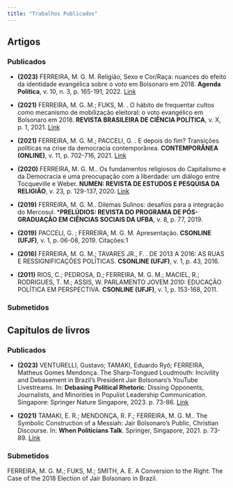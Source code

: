 ```yaml
---
title: "Trabalhos Publicados"
---
```


## **Artigos**

::: panel-tabset


### **Publicados**

* **(2023)** FERREIRA, M. G. M. Religião, Sexo e Cor/Raça: nuances do efeito da identidade evangélica sobre o voto em Bolsonaro em 2018. **Agenda Política**, v. 10, n. 3, p. 165-191, 2022. [Link](https://www.agendapolitica.ufscar.br/index.php/agendapolitica/article/view/799)

* **(2021)** FERREIRA, M. G. M.; FUKS, M. . O hábito de frequentar cultos como mecanismo de mobilização eleitoral: o voto evangélico em Bolsonaro em 2018. **REVISTA BRASILEIRA DE CIÊNCIA POLÍTICA**, v. X, p. 1, 2021. [Link](https://www.scielo.br/j/rbcpol/a/fWvcZ49qvhjrpB9dNBK6sxB/?lang=pt)

* **(2021)** FERREIRA, M. G. M.; PACCELI, G. . E depois do fim? Transições políticas na crise da democracia contemporânea. **CONTEMPORÂNEA (ONLINE)**, v. 11, p. 702-716, 2021. [Link](https://www.contemporanea.ufscar.br/index.php/contemporanea/article/view/848)

* **(2020)** FERREIRA, M. G. M.. Os fundamentos religiosos do Capitalismo e da Democracia e uma preocupação com a liberdade: um diálogo entre Tocqueville e Weber. **NUMEN: REVISTA DE ESTUDOS E PESQUISA DA RELIGIÃO**, v. 23, p. 129-137, 2020. [Link](https://periodicos.ufjf.br/index.php/numen/article/view/29959)

* **(2019)** FERREIRA, M. G. M.. Dilemas Sulinos: desafios para a integração do Mercosul. ***PRELÚDIOS: REVISTA DO PROGRAMA DE PÓS-GRADUAÇÃO EM CIÊNCIAS SOCIAIS DA UFBA**, v. 8, p. 77, 2019.

* **(2019)** PACCELI, G. ; FERREIRA, M. G. M. Apresentação. **CSONLINE (UFJF)**, v. 1, p. 06-08, 2019.
Citações:1

* **(2016)** FERREIRA, M. G. M.; TAVARES JR., F. . DE 2013 A 2016: AS RUAS E RESSIGNIFICAÇÕES POLÍTICAS. **CSONLINE (UFJF)**, v. 1, p. 43, 2016.

* **(2011)** RIOS, C.; PEDROSA, D.; FERREIRA, M. G. M.; MACIEL, R.; RODRIGUES, T. M.; ASSIS, W. PARLAMENTO JOVEM 2010: EDUCAÇÃO POLÍTICA EM PERSPECTIVA. **CSONLINE (UFJF)**, v. 1, p. 153-168, 2011.




### **Submetidos**



:::


## **Capítulos de livros**

::: panel-tabset


### **Publicados**


* **(2023)** VENTURELLI, Gustavo; TAMAKI, Eduardo Ryô; FERREIRA, Matheus Gomes Mendonça. The Sharp-Tongued Loudmouth: Incivility and Debasement in Brazil's President Jair Bolsonaro's YouTube Livestreams. In: **Debasing Political Rhetoric**: Dissing Opponents, Journalists, and Minorities in Populist Leadership Communication. Singapore: Springer Nature Singapore, 2023. p. 73-86. [Link](https://link.springer.com/chapter/10.1007/978-981-99-0894-3_5)

* **(2021)** TAMAKI, E. R.; MENDONÇA, R. F.; FERREIRA, M. G. M.. The Symbolic Construction of a Messiah: Jair Bolsonaro’s Public, Christian Discourse. In: **When Politicians Talk**. Springer, Singapore, 2021. p. 73-89. [Link](https://link.springer.com/chapter/10.1007/978-981-16-3579-3_5)


### **Submetidos**

FERREIRA, M. G. M.; FUKS, M.; SMITH, A. E. A Conversion to the Right: The Case of the 2018 Election of Jair Bolsonaro in Brazil.

:::
